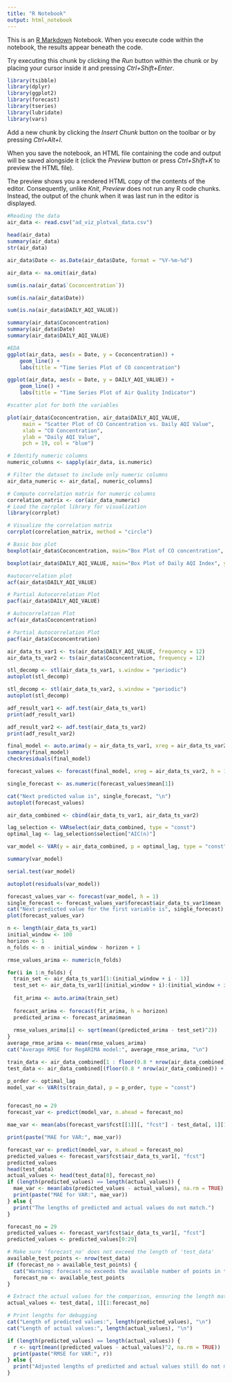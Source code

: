 ---
title: "R Notebook"
output: html_notebook
---

This is an [R Markdown](http://rmarkdown.rstudio.com) Notebook. When you execute code within the notebook, the results appear beneath the code. 

Try executing this chunk by clicking the *Run* button within the chunk or by placing your cursor inside it and pressing *Ctrl+Shift+Enter*. 

```{r}
library(tsibble)      
library(dplyr)       
library(ggplot2)      
library(forecast)    
library(tseries)      
library(lubridate) 
library(vars)
```

Add a new chunk by clicking the *Insert Chunk* button on the toolbar or by pressing *Ctrl+Alt+I*.

When you save the notebook, an HTML file containing the code and output will be saved alongside it (click the *Preview* button or press *Ctrl+Shift+K* to preview the HTML file).

The preview shows you a rendered HTML copy of the contents of the editor. Consequently, unlike *Knit*, *Preview* does not run any R code chunks. Instead, the output of the chunk when it was last run in the editor is displayed.


```{r}
#Reading the data
air_data <- read.csv("ad_viz_plotval_data.csv")
 
head(air_data)
summary(air_data)
str(air_data)
```
```{r}
air_data$Date <- as.Date(air_data$Date, format = "%Y-%m-%d")

air_data <- na.omit(air_data)
```

```{r}
sum(is.na(air_data$`Coconcentration`))

sum(is.na(air_data$Date))

sum(is.na(air_data$DAILY_AQI_VALUE))

```
```{r}
summary(air_data$Coconcentration)
summary(air_data$Date)
summary(air_data$DAILY_AQI_VALUE)
```

```{r}
#EDA
ggplot(air_data, aes(x = Date, y = Coconcentration)) + 
    geom_line() + 
    labs(title = "Time Series Plot of CO concentration")

ggplot(air_data, aes(x = Date, y = DAILY_AQI_VALUE)) + 
    geom_line() + 
    labs(title = "Time Series Plot of Air Quality Indicator")


```
```{r}
#scatter plot for both the variables

plot(air_data$Coconcentration, air_data$DAILY_AQI_VALUE, 
     main = "Scatter Plot of CO Concentration vs. Daily AQI Value",
     xlab = "CO Concentration",
     ylab = "Daily AQI Value",
     pch = 19, col = "blue")

```


```{r}
# Identify numeric columns
numeric_columns <- sapply(air_data, is.numeric)

# Filter the dataset to include only numeric columns
air_data_numeric <- air_data[, numeric_columns]

# Compute correlation matrix for numeric columns
correlation_matrix <- cor(air_data_numeric)
# Load the corrplot library for visualization
library(corrplot)

# Visualize the correlation matrix
corrplot(correlation_matrix, method = "circle")

```
```{r}
# Basic box plot
boxplot(air_data$Coconcentration, main="Box Plot of CO concentration", ylab="Values")
```
```{r}
boxplot(air_data$DAILY_AQI_VALUE, main="Box Plot of Daily AQI Index", ylab="Values")
```

```{r}
#autocorrelation plot
acf(air_data$DAILY_AQI_VALUE)
```
```{r}
# Partial Autocorrelation Plot
pacf(air_data$DAILY_AQI_VALUE)
```
```{r}
# Autocorrelation Plot
acf(air_data$Coconcentration)
```
```{r}
# Partial Autocorrelation Plot
pacf(air_data$Coconcentration)
```
```{r}
air_data_ts_var1 <- ts(air_data$DAILY_AQI_VALUE, frequency = 12)
air_data_ts_var2 <- ts(air_data$Coconcentration, frequency = 12)

```
```{r}
stl_decomp <- stl(air_data_ts_var1, s.window = "periodic")
autoplot(stl_decomp)

stl_decomp <- stl(air_data_ts_var2, s.window = "periodic")
autoplot(stl_decomp)

```

```{r}
adf_result_var1 <- adf.test(air_data_ts_var1)
print(adf_result_var1)

adf_result_var2 <- adf.test(air_data_ts_var2)
print(adf_result_var2)

```
```{r}
final_model <- auto.arima(y = air_data_ts_var1, xreg = air_data_ts_var2)
summary(final_model)
checkresiduals(final_model)
```
```{r}
forecast_values <- forecast(final_model, xreg = air_data_ts_var2, h = 1)

single_forecast <- as.numeric(forecast_values$mean[1])

cat("Next predicted value is", single_forecast, "\n")
autoplot(forecast_values)
```

```{r}
air_data_combined <- cbind(air_data_ts_var1, air_data_ts_var2)

lag_selection <- VARselect(air_data_combined, type = "const")
optimal_lag <- lag_selection$selection["AIC(n)"]

var_model <- VAR(y = air_data_combined, p = optimal_lag, type = "const")

summary(var_model)

serial.test(var_model)

autoplot(residuals(var_model))
```

```{r}
forecast_values_var <- forecast(var_model, h = 1)
single_forecast <- forecast_values_var$forecast$air_data_ts_var1$mean
cat("Next predicted value for the first variable is", single_forecast)
plot(forecast_values_var)
```
```{r}
n <- length(air_data_ts_var1)
initial_window <- 100  
horizon <- 1           
n_folds <- n - initial_window - horizon + 1

rmse_values_arima <- numeric(n_folds)

for(i in 1:n_folds) {
  train_set <- air_data_ts_var1[1:(initial_window + i - 1)]
  test_set <- air_data_ts_var1[(initial_window + i):(initial_window + i + horizon - 1)]
  
  fit_arima <- auto.arima(train_set)
  
  forecast_arima <- forecast(fit_arima, h = horizon)
  predicted_arima <- forecast_arima$mean
  
  rmse_values_arima[i] <- sqrt(mean((predicted_arima - test_set)^2))
}
average_rmse_arima <- mean(rmse_values_arima)
cat("Average RMSE for RegARIMA model:", average_rmse_arima, "\n")

```
```{r}
train_data <- air_data_combined[1 : floor(0.8 * nrow(air_data_combined)), ]  
test_data <- air_data_combined[(floor(0.8 * nrow(air_data_combined)) + 1) : nrow(air_data_combined), ]

p_order <- optimal_lag  
model_var <- VAR(ts(train_data), p = p_order, type = "const")


forecast_no = 29
forecast_var <- predict(model_var, n.ahead = forecast_no)

mae_var <- mean(abs(forecast_var$fcst[[1]][, "fcst"] - test_data[, 1][1:forecast_no]))

print(paste("MAE for VAR:", mae_var))
```

```{r}
forecast_var <- predict(model_var, n.ahead = forecast_no)
predicted_values <- forecast_var$fcst$air_data_ts_var1[, "fcst"]
predicted_values
head(test_data)
actual_values <- head(test_data[0], forecast_no)
if (length(predicted_values) == length(actual_values)) {
  mae_var <- mean(abs(predicted_values - actual_values), na.rm = TRUE)
  print(paste("MAE for VAR:", mae_var))
} else {
  print("The lengths of predicted and actual values do not match.")
}
```
```{r}
forecast_no = 29
predicted_values <- forecast_var$fcst$air_data_ts_var1[, "fcst"]
predicted_values <- predicted_values[0:29]

# Make sure 'forecast_no' does not exceed the length of 'test_data'
available_test_points <- nrow(test_data)
if (forecast_no > available_test_points) {
  cat("Warning: forecast_no exceeds the available number of points in test_data. Adjusting to", available_test_points, "\n")
  forecast_no <- available_test_points
}

# Extract the actual values for the comparison, ensuring the length matches 'forecast_no'
actual_values <- test_data[, 1][1:forecast_no]

# Print lengths for debugging
cat("Length of predicted values:", length(predicted_values), "\n")
cat("Length of actual values:", length(actual_values), "\n")

if (length(predicted_values) == length(actual_values)) {
  r <- sqrt(mean((predicted_values - actual_values)^2, na.rm = TRUE))
  print(paste("RMSE for VAR:", r))
} else {
  print("Adjusted lengths of predicted and actual values still do not match.")
}
```










